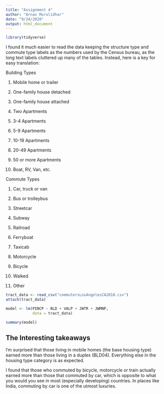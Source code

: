 ```yaml
---
title: "Assignment 4"
author: "Arnav Murulidhar"
date: "9/24/2020"
output: html_document
---
```


```r
library(tidyverse)
```
I found it much easier to read the data keeping the structure type and commute type labels as the numbers used by the Census bureau, as the long text labels cluttered up many of the tables. Instead, here is a key for easy translation:

Building Types

1. Mobile home or trailer

2. One-family house detached

3. One-family house attached

4. Two Apartments

5. 3-4 Apartments

6. 5-9 Apartments

7. 10-19 Apartments

8. 20-49 Apartments

9. 50 or more Apartments

10. Boat, RV, Van, etc.


Commute Types

1. Car, truck or van

2. Bus or trolleybus

3. Streetcar

4. Subway

5. Railroad

6. Ferryboat

7. Taxicab

8. Motorcycle

9. Bicycle

10. Walked

12. Other


```r
tract_data <- read_csv("commutersLosAngelesCA2018.csv")
attach(tract_data)
```

``` r
model <- lm(PINCP ~ BLD + VALP + JWTR + JWMNP, 
            data = tract_data)

summary(model)
```

## The Interesting takeaways
I'm surprised that those living in mobile homes (the base housing type) earned more than those living in a duplex (BLD04). Everything else in the housing type category is as expected.

I found that those who commuted by bicycle, motorcycle or train actually earned more than those that commuted by car, which is opposite to what you would you see in most (especially developing) countries. In places like India, commuting by car is one of the utmost luxuries. 
